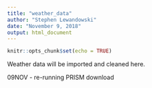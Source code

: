 ```yaml
---
title: "weather_data"
author: "Stephen Lewandowski"
date: "November 9, 2018"
output: html_document
---
```


```r
knitr::opts_chunk$set(echo = TRUE)
```

Weather data will be imported and cleaned here.

09NOV - re-running PRISM download

